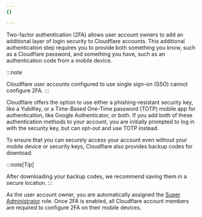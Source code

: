```yaml
---
{}

---
```


Two-factor authentication (2FA) allows user account owners to add an additional layer of login security to Cloudflare accounts. This additional authentication step requires you to provide both something you know, such as a Cloudflare password, and something you have, such as an authentication code from a mobile device.

:::note

Cloudflare user accounts configured to use single sign-on (SSO) cannot configure 2FA. 
:::

Cloudflare offers the option to use either a phishing-resistant security key, like a YubiKey, or a Time-Based One-Time password (TOTP) mobile app for authentication, like Google Authenticator, or both. If you add both of these authentication methods to your account, you are initially prompted to log in with the security key, but can opt-out and use TOTP instead.

To ensure that you can securely access your account even without your mobile device or security keys, Cloudflare also provides backup codes for download.

:::note[Tip]

After downloading your backup codes, we recommend saving them in a secure location. 
:::

As the user account owner, you are automatically assigned the [Super Administrator](/fundamentals/setup/manage-members/) role. Once 2FA is enabled, all Cloudflare account members are required to configure 2FA on their mobile devices.
